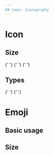 ```yaml
---
## name: Iconography
---
```




# Icon

<Props of={Icon} />

## Size

<Playground>
  <Icon size="sm" type="solid" name="birthday-cake" />
  {'  '}
  <Icon size="md" name="birthday-cake" />
  {'  '}
  <Icon size="lg" name="birthday-cake" />
  {'  '}
  <Icon size="xl" name="birthday-cake" />
</Playground>

## Types

<Playground>
  <Icon size="xl" name="eye" type="solid" />
  {'  '}
  <Icon size="xl" name="eye" type="regular" />
  {'  '}
  <Icon size="xl" name="apple" type="brand" />
</Playground>

# Emoji

<Props of={Emoji} />

## Basic usage

<Playground>
  <Emoji symbol="🚀" />
  <Emoji symbol=":smile:" />
  <Emoji symbol="🇧🇷" />
  <Emoji symbol="🕞" />
  <Emoji symbol="👻" />
  <Emoji symbol="👌🏾" />
  <Emoji symbol=":brain:" />
</Playground>

## Size

<Playground>
  <Emoji size="sm" symbol="👨🏾‍💻" />
  <Emoji size="md" symbol="👨🏾‍💻" />
  <Emoji size="lg" symbol="👨🏾‍💻" />
  <Emoji size="xl" symbol="👨🏾‍💻" />
</Playground>
